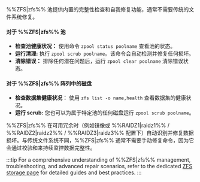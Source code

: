 %%ZFS|zfs%% 池提供内置的完整性检查和自我修复功能，通常不需要传统的文件系统修复。

<h4>对于 %%ZFS|zfs%% 池</h4>

- **检查池健康状况：** 使用命令 `zpool status poolname` 查看池的状态。
- **运行清理:** 执行 `zpool scrub poolname`。该命令会自动检测并修复任何损坏。
- **清除错误：** 排除任何潜在问题后，运行 `zpool clear poolname` 清除错误状态。

<h4>对于 %%ZFS|zfs%% 阵列中的磁盘</h4>

- **检查数据集健康状况：** 使用 `zfs list -o name,health` 查看数据集的健康状况。
- **运行 scrub:** 您也可以为属于特定池的任何磁盘运行 `zpool scrub poolname`。

%%ZFS|zfs%% 在可用冗余时（例如镜像或 %%RAIDZ1|raidz1%% / %%RAIDZ2|raidz2%% / %%RAIDZ3|raidz3%% 配置下）自动识别并修复数据损坏。与传统文件系统不同，%%ZFS|zfs%% 通常不需要手动修复命令，因为它会通过校验和来持续监控数据完整性。

:::tip
For a comprehensive understanding of %%ZFS|zfs%% management, troubleshooting, and advanced repair scenarios, refer to the dedicated [ZFS storage page](../../../advanced-configurations/optimize-storage/zfs-storage.mdx) for detailed guides and best practices.
:::
